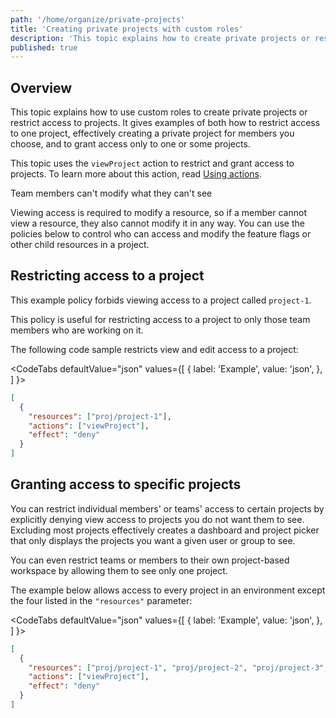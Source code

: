 ```yaml
---
path: '/home/organize/private-projects'
title: 'Creating private projects with custom roles'
description: 'This topic explains how to create private projects or restrict access to projects. It uses the viewProject action to restrict and grant access to projects.'
published: true
---
```


## Overview

This topic explains how to use custom roles to create private projects or restrict access to projects. It gives examples of both how to restrict access to one project, effectively creating a private project for members you choose, and to grant access only to one or some projects.

This topic uses the `viewProject` action to restrict and grant access to projects. To learn more about this action, read [Using actions](/home/team/role-actions).

<Callout intent="info">
<CalloutTitle>Team members can't modify what they can't see</CalloutTitle>
<CalloutDescription>

Viewing access is required to modify a resource, so if a member cannot view a resource, they also cannot modify it in any way. You can use the policies below to control who can access and modify the feature flags or other child resources in a project.

</CalloutDescription>
</Callout>

## Restricting access to a project

This example policy forbids viewing access to a project called `project-1`.

This policy is useful for restricting access to a project to only those team members who are working on it.

The following code sample restricts view and edit access to a project:


<CodeTabs
  defaultValue="json"
  values={[
    { label: 'Example', value: 'json', },
  ]
}>

<CodeTabItem value="json">

```json
[
  {
    "resources": ["proj/project-1"],
    "actions": ["viewProject"],
    "effect": "deny"
  }
]
```

</CodeTabItem>
</CodeTabs>

## Granting access to specific projects

You can restrict individual members' or teams' access to certain projects by explicitly denying view access to projects you do not want them to see. Excluding most projects effectively creates a dashboard and project picker that only displays the projects you want a given user or group to see.

You can even restrict teams or members to their own project-based workspace by allowing them to see only one project.

The example below allows access to every project in an environment except the four listed in the `"resources"` parameter:


<CodeTabs
  defaultValue="json"
  values={[
    { label: 'Example', value: 'json', },
  ]
}>

<CodeTabItem value="json">

```json
[
  {
    "resources": ["proj/project-1", "proj/project-2", "proj/project-3", "proj/project-4"],
    "actions": ["viewProject"],
    "effect": "deny"
  }
]
```

</CodeTabItem>
</CodeTabs>
